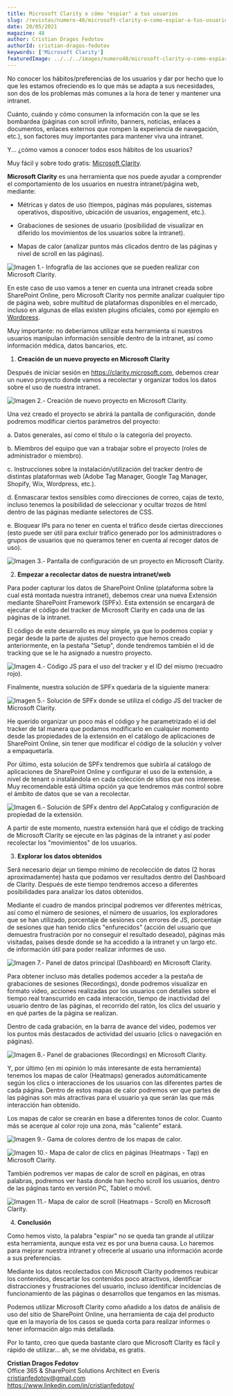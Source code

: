 ```yaml
---
title: Microsoft Clarity o cómo "espiar" a tus usuarios
slug: /revistas/numero-48/microsoft-clarity-o-como-espiar-a-tus-usuarios
date: 20/05/2021
magazine: 48
author: Cristian Dragos Fedotov
authorId: cristian-dragos-fedotov
keywords: ['Microsoft Clarity']
featuredImage: ../../../images/numero48/microsoft-clarity-o-como-espiar-a-tus-usuarios/image1.png
---
```



No conocer los hábitos/preferencias de los usuarios y dar por hecho que
lo que les estamos ofreciendo es lo que más se adapta a sus necesidades,
son dos de los problemas más comunes a la hora de tener y mantener una
intranet.

Cuánto, cuándo y cómo consumen la información con la que se les
bombardea (páginas con scroll infinito, banners, noticias, enlaces a
documentos, enlaces externos que rompen la experiencia de navegación,
etc.), son factores muy importantes para mantener viva una intranet.

Y... ¿cómo vamos a conocer todos esos hábitos de los usuarios?

Muy fácil y sobre todo gratis: [Microsoft Clarity](https://clarity.microsoft.com/).

**Microsoft Clarity** es una herramienta que nos puede ayudar a
comprender el comportamiento de los usuarios en nuestra intranet/página
web, mediante:

-   Métricas y datos de uso (tiempos, páginas más populares, sistemas
    operativos, dispositivo, ubicación de usuarios, engagement, etc.).

-   Grabaciones de sesiones de usuario (posibilidad de visualizar en
    diferido los movimientos de los usuarios sobre la intranet).

-   Mapas de calor (analizar puntos más clicados dentro de las páginas y
    nivel de scroll en las páginas).

![Imagen 1.- Infografía de las acciones que se pueden realizar con Microsoft Clarity.](../../../images/numero48/microsoft-clarity-o-como-espiar-a-tus-usuarios/image1.png)


En este caso de uso vamos a tener en cuenta una intranet creada sobre
SharePoint Online, pero Microsoft Clarity nos permite analizar cualquier
tipo de página web, sobre multitud de plataformas disponibles en el
mercado, incluso en algunas de ellas existen plugins oficiales, como por
ejemplo en
[Wordpress](https://es.wordpress.org/plugins/microsoft-clarity/).

Muy importante: no deberíamos utilizar esta herramienta si nuestros
usuarios manipulan información sensible dentro de la intranet, así como
información médica, datos bancarios, etc.

1.  **Creación de un nuevo proyecto en Microsoft Clarity**

Después de iniciar sesión en https://clarity.microsoft.com, debemos
crear un nuevo proyecto donde vamos a recolectar y organizar todos los
datos sobre el uso de nuestra intranet.

![Imagen 2.- Creación de nuevo proyecto en Microsoft Clarity.](../../../images/numero48/microsoft-clarity-o-como-espiar-a-tus-usuarios/image2.png)


Una vez creado el proyecto se abrirá la pantalla de configuración, donde
podremos modificar ciertos parámetros del proyecto:

a.  Datos generales, así como el titulo o la categoría del proyecto.

b.  Miembros del equipo que van a trabajar sobre el proyecto (roles de
    administrador o miembro).

c.  Instrucciones sobre la instalación/utilización del tracker dentro de
    distintas plataformas web (Adobe Tag Manager, Google Tag Manager,
    Shopify, Wix, Wordpress, etc.).

d.  Enmascarar textos sensibles como direcciones de correo, cajas de
    texto, incluso tenemos la posibilidad de seleccionar y ocultar
    trozos de html dentro de las páginas mediante selectores de CSS.

e.  Bloquear IPs para no tener en cuenta el tráfico desde ciertas
    direcciones (esto puede ser útil para excluir tráfico generado por
    los administradores o grupos de usuarios que no queramos tener en
    cuenta al recoger datos de uso).

![Imagen 3.- Pantalla de configuración de un proyecto en Microsoft Clarity.](../../../images/numero48/microsoft-clarity-o-como-espiar-a-tus-usuarios/image3.png)


2.  **Empezar a recolectar datos de nuestra intranet/web**

Para poder capturar los datos de SharePoint Online (plataforma sobre la
cual está montada nuestra intranet), debemos crear una nueva Extensión
mediante SharePoint Framework (SPFx). Esta extensión se encargará de
ejecutar el código del tracker de Microsoft Clarity en cada una de las
páginas de la intranet.

El código de este desarrollo es muy simple, ya que lo podemos copiar y
pegar desde la parte de ajustes del proyecto que hemos creado
anteriormente, en la pestaña "Setup", donde tendremos también el id de
tracking que se le ha asignado a nuestro proyecto.

![Imagen 4.- Código JS para el uso del tracker y el ID del mismo (recuadro rojo).](../../../images/numero48/microsoft-clarity-o-como-espiar-a-tus-usuarios/image4.png)


Finalmente, nuestra solución de SPFx quedaría de la siguiente manera:

![Imagen 5.- Solución de SPFx donde se utiliza el código JS del tracker de Microsoft Clarity.](../../../images/numero48/microsoft-clarity-o-como-espiar-a-tus-usuarios/image5.png)


He querido organizar un poco más el código y he parametrizado el id del
tracker de tal manera que podamos modificarlo en cualquier momento desde
las propiedades de la extensión en el catálogo de aplicaciones de
SharePoint Online, sin tener que modificar el código de la solución y
volver a empaquetarla.

Por último, esta solución de SPFx tendremos que subirla al catálogo de
aplicaciones de SharePoint Online y configurar el uso de la extensión, a
nivel de tenant o instalándola en cada colección de sitios que nos
interese. Muy recomendable está última opción ya que tendremos más
control sobre el ámbito de datos que se van a recolectar.

![Imagen 6.- Solución de SPFx dentro del AppCatalog y configuración de propiedad de la extensión.](../../../images/numero48/microsoft-clarity-o-como-espiar-a-tus-usuarios/image6.png)


A partir de este momento, nuestra extensión hará que el código de
tracking de Microsoft Clarity se ejecute en las páginas de la intranet y
así poder recolectar los "movimientos" de los usuarios.

3.  **Explorar los datos obtenidos**

Será necesario dejar un tiempo mínimo de recolección de datos (2 horas
aproximadamente) hasta que podamos ver resultados dentro del Dashboard
de Clarity. Después de este tiempo tendremos acceso a diferentes
posibilidades para analizar los datos obtenidos.

Mediante el cuadro de mandos principal podremos ver diferentes métricas,
así como el número de sesiones, el número de usuarios, los exploradores
que se han utilizado, porcentaje de sesiones con errores de JS,
porcentaje de sesiones que han tenido clics "enfurecidos" (acción del
usuario que demuestra frustración por no conseguir el resultado
deseado), páginas más visitadas, países desde donde se ha accedido a la
intranet y un largo etc. de información útil para poder realizar
informes de uso.

![Imagen 7.- Panel de datos principal (Dashboard) en Microsoft Clarity.](../../../images/numero48/microsoft-clarity-o-como-espiar-a-tus-usuarios/image7.png)


Para obtener incluso más detalles podemos acceder a la pestaña de
grabaciones de sesiones (Recordings), donde podremos visualizar en
formato video, acciones realizadas por los usuarios con detalles sobre
el tiempo real transcurrido en cada interacción, tiempo de inactividad
del usuario dentro de las páginas, el recorrido del ratón, los clics del
usuario y en qué partes de la página se realizan.

Dentro de cada grabación, en la barra de avance del video, podemos ver
los puntos más destacados de actividad del usuario (clics o navegación
en páginas).

![Imagen 8.- Panel de grabaciones (Recordings) en Microsoft Clarity.](../../../images/numero48/microsoft-clarity-o-como-espiar-a-tus-usuarios/image8.png)


Y, por último (en mi opinión lo más interesante de esta herramienta)
tenemos los mapas de calor (Heatmaps) generados automáticamente según
los clics o interacciones de los usuarios con las diferentes partes de
cada página. Dentro de estos mapas de calor podremos ver que partes de
las páginas son más atractivas para el usuario ya que serán las que más
interacción han obtenido.

Los mapas de calor se crearán en base a diferentes tonos de color.
Cuanto más se acerque al color rojo una zona, más "caliente" estará.

![Imagen 9.- Gama de colores dentro de los mapas de calor.](../../../images/numero48/microsoft-clarity-o-como-espiar-a-tus-usuarios/image9.png)


![Imagen 10.- Mapa de calor de clics en páginas (Heatmaps - Tap) en Microsoft Clarity.](../../../images/numero48/microsoft-clarity-o-como-espiar-a-tus-usuarios/image10.png)


También podremos ver mapas de calor de scroll en páginas, en otras
palabras, podremos ver hasta donde han hecho scroll los usuarios, dentro
de las páginas tanto en versión PC, Tablet o móvil.

![Imagen 11.- Mapa de calor de scroll (Heatmaps - Scroll) en Microsoft Clarity.](../../../images/numero48/microsoft-clarity-o-como-espiar-a-tus-usuarios/image11.png)


4.  **Conclusión**

Como hemos visto, la palabra "espiar" no se queda tan grande al utilizar
esta herramienta, aunque esta vez es por una buena causa. Lo haremos
para mejorar nuestra intranet y ofrecerle al usuario una información
acorde a sus preferencias.

Mediante los datos recolectados con Microsoft Clarity podremos reubicar
los contenidos, descartar los contenidos poco atractivos, identificar
distracciones y frustraciones del usuario, incluso identificar
incidencias de funcionamiento de las páginas o desarrollos que tengamos
en las mismas.

Podemos utilizar Microsoft Clarity como añadido a los datos de análisis
de uso del sitio de SharePoint Online, una herramienta de caja del
producto que en la mayoría de los casos se queda corta para realizar
informes o tener información algo más detallada.

Por lo tanto, creo que queda bastante claro que Microsoft Clarity es
fácil y rápido de utilizar... ah, se me olvidaba, es gratis.

**Cristian Dragos Fedotov** <br />
Office 365 & SharePoint Solutions Architect en Everis <br />
cristianfedotov@gmail.com <br />
https://www.linkedin.com/in/cristianfedotov/ 
 

